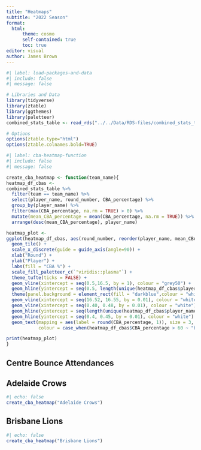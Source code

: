 ```yaml
---
title: "Heatmaps"
subtitle: "2022 Season"
format:
  html:
      theme: cosmo
      self-contained: true
      toc: true
editor: visual
author: James Brown
---
```


```r
#| label: load-packages-and-data
#| include: false
#| message: false

# Libraries and Data
library(tidyverse)
library(ztable)
library(ggthemes)
library(paletteer)
combined_stats_table <- read_rds("../../Data/RDS-files/combined_stats_table_2022.rds")

# Options
options(ztable.type="html")
options(ztable.colnames.bold=TRUE)
```

```r
#| label: cba-heatmap-function
#| include: false
#| message: false

create_cba_heatmap <- function(team_name){
heatmap_df_cbas <-
combined_stats_table %>%
  filter(team == team_name) %>%
  select(player_name, round_number, CBA_percentage) %>%
  group_by(player_name) %>%
  filter(max(CBA_percentage, na.rm = TRUE) > 0) %>%
  mutate(mean_CBA_percentage = mean(CBA_percentage, na.rm = TRUE)) %>%
  arrange(desc(mean_CBA_percentage), player_name)

heatmap_plot <-
ggplot(heatmap_df_cbas, aes(round_number, reorder(player_name, mean_CBA_percentage), fill = CBA_percentage)) +
  geom_tile() +
  scale_x_discrete(guide = guide_axis(angle=90)) +
  xlab("Round") + 
  ylab("Player") +
  labs(fill = "CBA %") +
  scale_fill_paletteer_c(`"viridis::plasma"`) +
  theme_tufte(ticks = FALSE) +
  geom_vline(xintercept = seq(0.5,16.5, by = 1), colour = "grey50") +
  geom_hline(yintercept = seq(0.5, length(unique(heatmap_df_cbas$player_name)) + 0.5, by = 1), colour = "grey50") +
  theme(panel.background = element_rect(fill = "darkblue",colour = "white")) +
  geom_vline(xintercept = seq(16.52, 16.55, by = 0.01), colour = "white") +
  geom_vline(xintercept = seq(0.40, 0.48, by = 0.01), colour = "white") +
  geom_hline(yintercept = seq(length(unique(heatmap_df_cbas$player_name)) + 0.55, length(unique(heatmap_df_cbas$player_name)) + 1.5, by = 0.01), colour = "white") +
  geom_hline(yintercept = seq(0.4, 0.45, by = 0.01), colour = "white") +
  geom_text(mapping = aes(label = round(CBA_percentage, 1)), size = 3,
            colour = case_when(heatmap_df_cbas$CBA_percentage > 60 ~ "black", heatmap_df_cbas$CBA_percentage <= 60 ~ "white"), fontface = "bold")

print(heatmap_plot)
}

```

## Centre Bounce Attendances

::: panel-tabset
## Adelaide Crows

```r
#| echo: false
create_cba_heatmap("Adelaide Crows")
```

## Brisbane Lions
```r
#| echo: false
create_cba_heatmap("Brisbane Lions")
```

:::